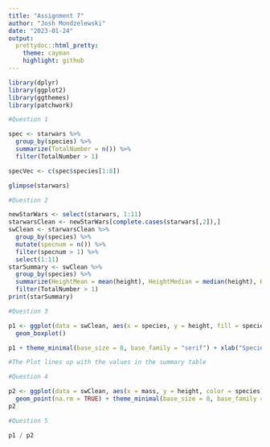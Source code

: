 ```yaml
---
title: "Assignment 7"
author: "Josh Mondzelewski"
date: "2023-01-24"
output: 
  prettydoc::html_pretty:
    theme: cayman
    highlight: github
---
```

```r
library(dplyr)
library(ggplot2)
library(ggthemes)
library(patchwork)

#Question 1

spec <- starwars %>% 
  group_by(species) %>%
  summarize(TotalNumber = n()) %>%
  filter(TotalNumber > 1)

specVec <- c(spec$species[1:8])

glimpse(starwars)

#Question 2

newStarWars <- select(starwars, 1:11)
starwarsClean <- newStarWars[complete.cases(starwars[,2]),]
swClean <- starwarsClean %>%
  group_by(species) %>%
  mutate(specnum = n()) %>%
  filter(specnum > 1) %>%
  select(1:11)
starSummary <- swClean %>%
  group_by(species) %>%
  summarize(HeightMean = mean(height), HeightMedian = median(height), HeightSD = sd(height), TotalNumber = n()) %>%
  filter(TotalNumber > 1)
print(starSummary)

#Question 3

p1 <- ggplot(data = swClean, aes(x = species, y = height, fill = species)) +
  geom_boxplot()

p1 + theme_minimal(base_size = 8, base_family = "serif") + xlab("Species") + ylab("Height (cm)") + annotate("text", x = 8.5, y = 240, label = "p=1.2E-0.5")

#The Plot lines up with the values in the summary table

#Question 4

p2 <- ggplot(data = swClean, aes(x = mass, y = height, color = species)) + 
  geom_point(na.rm = TRUE) + theme_minimal(base_size = 8, base_family = "serif")
p2

#Question 5

p1 / p2
```

